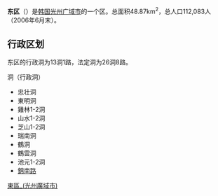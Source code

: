 {{Infobox Korean settlement  
| title = 東區
| hangul = 동구 
| hanja = 東區 
| rr = Dong-gu
| mr = Tong-gu
| flag = Flag of Donggu, Gwangju.svg
| img = Gwangju Dong-gu Office.jpg
| imgcaption = 東區廳
| area_km2 = 48.87
| pop = 112083
| divs =  
| map = Map Dong-gu(Gwangju).svg
| mapcaption = 東區在光州廣域市的位置
}}
'''东区'''（{{kor|諺=동구|漢=東區|羅=Dong gu|f=y}}）是[[韩国|韩国]][[光州广域市|光州广域市]]的一个区。总面积48.87km<sup>2</sup>，总人口112,083人（2006年6月末）。

== 行政区划 ==

东区的行政洞为13洞1路，法定洞为26洞8路。

洞（行政洞）
*忠壮洞
*東明洞
*雞林1-2洞
*山水1-2洞
*芝山1-2洞
*瑞南洞
*鶴洞
*鶴雲洞
*池元1-2洞
*[[錦南路|錦南路]]

{{光州广域市}}

{{DEFAULTSORT:Dong-gu}}
[[Category:東區_(光州廣域市)|]]